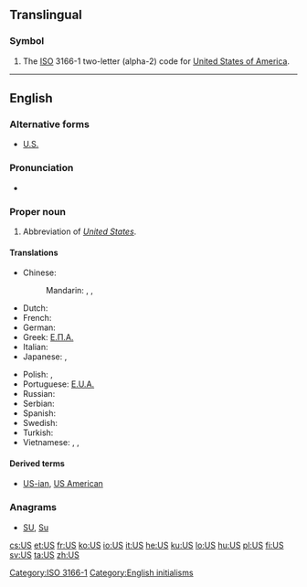 {{also|Appendix:Variations of "us"}}
==Translingual==

===Symbol===
{{infl|mul|symbol}}

# The [[ISO]] 3166-1 two-letter (alpha-2) code for [[United States of America]].

[[Category:ISO 3166-1]]

----

==English==

===Alternative forms===
* [[U.S.]]

===Pronunciation===
* {{IPA|/juː.ɛs/}}

===Proper noun===
{{en-proper noun}}

# Abbreviation of ''[[United States]]''.

====Translations====
{{trans-top|abbreviation of United States}}
* Chinese:
*: Mandarin: {{t-|cmn|美|tr=Měi|sc=Hani}},  {{t-|cmn|美國|sc=Hani}},  {{t-|cmn|美国|tr=Měiguó|sc=Hani}}
* Dutch: {{t-|nl|VS|m|p}}
* French: {{t+|fr|EU|m|p}}
* German: {{t-|de|US|m|p|alt=USA}}
* Greek: [[Ε.Π.Α.]] {{f|p}}
* Italian: {{t-|it|U.S.A.|m|p}}
* Japanese: {{t+|ja|米|tr=べい, Bei}},  {{t+|ja|米国|tr=べいこく, Beikoku}}
{{trans-mid}}
* Polish: {{t-|pl|St.Zj.|m|p}},  {{t+|pl|USA|m|p}}
* Portuguese: [[E.U.A.]] {{m|p}}
* Russian: {{t+|ru|США|m|p|tr=sɛ-šɛ-á}}
* Serbian: {{t-|sr|САД|f|p|sc=Cyrl}}
* Spanish: {{t-|es|EE. UU.|m|p}}
* Swedish: {{t+|sv|USA|n|s}}
* Turkish: {{t+|tr|ABD}}
* Vietnamese: {{t+|vi|Mỹ|xs=Vietnamese}},  {{t|vi|Mỹ Quốc|xs=Vietnamese}},  {{t+|vi|Hoa Kỳ|xs=Vietnamese}}
{{trans-bottom}}

====Derived terms====
* [[US-ian]], [[US American]]

===Anagrams===
* [[SU#English|SU]], [[Su#English|Su]]

[[Category:English initialisms]]

[[cs:US]]
[[et:US]]
[[fr:US]]
[[ko:US]]
[[io:US]]
[[it:US]]
[[he:US]]
[[ku:US]]
[[lo:US]]
[[hu:US]]
[[pl:US]]
[[fi:US]]
[[sv:US]]
[[ta:US]]
[[zh:US]]